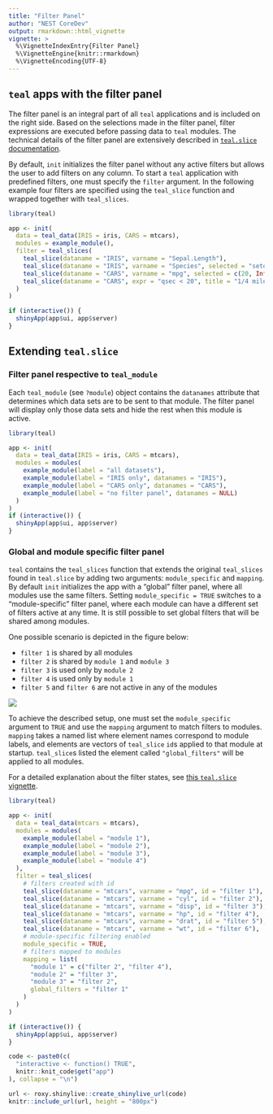 ```yaml
---
title: "Filter Panel"
author: "NEST CoreDev"
output: rmarkdown::html_vignette
vignette: >
  %\VignetteIndexEntry{Filter Panel}
  %\VignetteEngine{knitr::rmarkdown}
  %\VignetteEncoding{UTF-8}
---
```


## `teal` apps with the filter panel

The filter panel is an integral part of all `teal` applications and is included on the right side.
Based on the selections made in the filter panel, filter expressions are executed before passing data to `teal` modules.
The technical details of the filter panel are extensively described in [`teal.slice` documentation](https://insightsengineering.github.io/teal.slice/latest-tag/).

By default, `init` initializes the filter panel without any active filters but allows the user to add filters on any column.
To start a `teal` application with predefined filters, one must specify the `filter` argument.
In the following example four filters are specified using the `teal_slice` function and wrapped together with `teal_slices`.

```r
library(teal)

app <- init(
  data = teal_data(IRIS = iris, CARS = mtcars),
  modules = example_module(),
  filter = teal_slices(
    teal_slice(dataname = "IRIS", varname = "Sepal.Length"),
    teal_slice(dataname = "IRIS", varname = "Species", selected = "setosa"),
    teal_slice(dataname = "CARS", varname = "mpg", selected = c(20, Inf)),
    teal_slice(dataname = "CARS", expr = "qsec < 20", title = "1/4 mile under 20 sec", id = "qsec_20")
  )
)

if (interactive()) {
  shinyApp(app$ui, app$server)
}
```

## Extending `teal.slice`

### Filter panel respective to `teal_module`

Each `teal_module` (see `?module`) object contains the `datanames` attribute that determines which data sets are to be sent to that module.
The filter panel will display only those data sets and hide the rest when this module is active.

```r
library(teal)

app <- init(
  data = teal_data(IRIS = iris, CARS = mtcars),
  modules = modules(
    example_module(label = "all datasets"),
    example_module(label = "IRIS only", datanames = "IRIS"),
    example_module(label = "CARS only", datanames = "CARS"),
    example_module(label = "no filter panel", datanames = NULL)
  )
)
if (interactive()) {
  shinyApp(app$ui, app$server)
}
```

### Global and module specific filter panel

`teal` contains the `teal_slices` function that extends the original `teal_slices` found in `teal.slice` by adding two arguments: `module_specific` and `mapping`.
By default `init` initializes the app with a "global" filter panel, where all modules use the same filters.
Setting `module_specific = TRUE` switches to a "module-specific" filter panel, where each module can have a different set of filters active at any time.
It is still possible to set global filters that will be shared among modules.

One possible scenario is depicted in the figure below:

- `filter 1` is shared by all modules
- `filter 2` is shared by `module 1` and `module 3`  
- `filter 3` is used only by `module 2`
- `filter 4` is used only by `module 1`
- `filter 5` and `filter 6` are not active in any of the modules

<!-- This image is generated using the diagram inside `inst/design`  -->
![](./images/filters-mapping.svg)

To achieve the described setup, one must set the `module_specific` argument to `TRUE` and use the `mapping` argument to match filters to modules.
`mapping` takes a named list where element names correspond to module labels, and elements are vectors of `teal_slice` `id`s applied to that module at startup.
`teal_slice`s listed the element called `"global_filters"` will be applied to all modules.

For a detailed explanation about the filter states, see [this `teal.slice` vignette](https://insightsengineering.github.io/teal.slice/latest-tag/articles/filter-panel-for-developers.html).

```r
library(teal)

app <- init(
  data = teal_data(mtcars = mtcars),
  modules = modules(
    example_module(label = "module 1"),
    example_module(label = "module 2"),
    example_module(label = "module 3"),
    example_module(label = "module 4")
  ),
  filter = teal_slices(
    # filters created with id
    teal_slice(dataname = "mtcars", varname = "mpg", id = "filter 1"),
    teal_slice(dataname = "mtcars", varname = "cyl", id = "filter 2"),
    teal_slice(dataname = "mtcars", varname = "disp", id = "filter 3"),
    teal_slice(dataname = "mtcars", varname = "hp", id = "filter 4"),
    teal_slice(dataname = "mtcars", varname = "drat", id = "filter 5"),
    teal_slice(dataname = "mtcars", varname = "wt", id = "filter 6"),
    # module-specific filtering enabled
    module_specific = TRUE,
    # filters mapped to modules
    mapping = list(
      "module 1" = c("filter 2", "filter 4"),
      "module 2" = "filter 3",
      "module 3" = "filter 2",
      global_filters = "filter 1"
    )
  )
)

if (interactive()) {
  shinyApp(app$ui, app$server)
}
```

```r
code <- paste0(c(
  "interactive <- function() TRUE",
  knitr::knit_code$get("app")
), collapse = "\n")

url <- roxy.shinylive::create_shinylive_url(code)
knitr::include_url(url, height = "800px")
```
